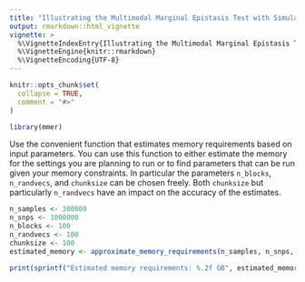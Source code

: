 ```yaml
---
title: "Illustrating the Multimodal Marginal Epistasis Test with Simulated Data"
output: rmarkdown::html_vignette
vignette: >
  %\VignetteIndexEntry{Illustrating the Multimodal Marginal Epistasis Test with Simulated Data}
  %\VignetteEngine{knitr::rmarkdown}
  %\VignetteEncoding{UTF-8}
---
```


```r
knitr::opts_chunk$set(
  collapse = TRUE,
  comment = "#>"
)
```

```r
library(mmer)
```

Use the convenient function that estimates memory requirements based on input parameters. You can use this function to either estimate the memory for the settings you are planning to run or to find parameters that can be run given your memory constraints. In particular the parameters `n_blocks`, `n_randvecs`, and `chunksize` can be chosen freely. Both `chunksize` but particularly `n_randvecs` have an impact on the accuracy of the estimates.

```r
n_samples <- 300000
n_snps <- 1000000
n_blocks <- 100
n_randvecs <- 100
chunksize <- 100
estimated_memory <- approximate_memory_requirements(n_samples, n_snps, n_blocks, n_randvecs, chunksize)

print(sprintf("Estimated memory requirements: %.2f GB", estimated_memory))
```


